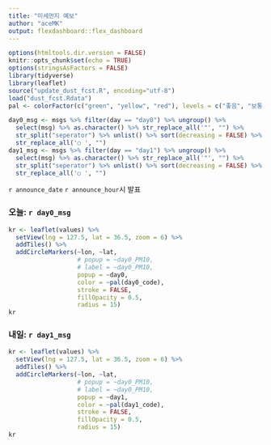 ```yaml
---
title: "미세먼지 예보"
author: "aceMK"
output: flexdashboard::flex_dashboard
---
```


```r
options(htmltools.dir.version = FALSE)
knitr::opts_chunk$set(echo = TRUE)
options(stringsAsFactors = FALSE)
library(tidyverse)
library(leaflet)
source("update_dust_fcst.R", encoding="utf-8")
load("dust_fcst.Rdata")
pal <- colorFactor(c("green", "yellow", "red"), levels = c("좋음", "보통", "나쁨"))
```

```r
day0_msg <- msgs %>% filter(day == "day0") %>% ungroup() %>% 
  select(msg) %>% as.character() %>% str_replace_all('"', "") %>% 
  str_split("seperator") %>% unlist() %>% sort(decreasing = FALSE) %>%
  str_replace_all('○ ', "")
day1_msg <- msgs %>% filter(day == "day1") %>% ungroup() %>% 
  select(msg) %>% as.character() %>% str_replace_all('"', "") %>% 
  str_split("seperator") %>% unlist() %>% sort(decreasing = FALSE) %>%
  str_replace_all('○ ', "")
```

`r announce_date` `r announce_hour`시 발표

### 오늘: `r day0_msg` 

```r
kr <- leaflet(values) %>% 
  setView(lng = 127.5, lat = 36.5, zoom = 6) %>% 
  addTiles() %>%
  addCircleMarkers(~lon, ~lat, 
                   # popup = ~day0_PM10, 
                   # label = ~day0_PM10,
                   popup = ~day0,
                   color = ~pal(day0_code),
                   stroke = FALSE, 
                   fillOpacity = 0.5,
                   radius = 15)
kr
```

### 내일: `r day1_msg` 

```r
kr <- leaflet(values) %>% 
  setView(lng = 127.5, lat = 36.5, zoom = 6) %>% 
  addTiles() %>%
  addCircleMarkers(~lon, ~lat, 
                   # popup = ~day0_PM10, 
                   # label = ~day0_PM10,
                   popup = ~day1,
                   color = ~pal(day1_code),
                   stroke = FALSE, 
                   fillOpacity = 0.5,
                   radius = 15)
kr
```

